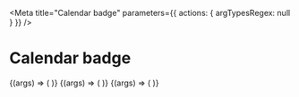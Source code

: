 
<Meta
  title="Calendar badge"
  parameters={{ actions: { argTypesRegex: null } }}
/>

# Calendar badge

<Canvas>
  <Story
    name="Border Top"
    args={{
      locale: "sv",
      date: new Date(),
    }}
  >
    {(args) => (
      <CalendarBadge
        {...args}
        aria-hidden={true}
        className={CalendarBadgeStyles.borderTop}
      />
    )}
  </Story>
  <Story
    name="No Border top"
    args={{
      locale: "sv",
      date: new Date(),
    }}
  >
    {(args) => (
      <CalendarBadge
        {...args}
        aria-hidden={true}
        className={CalendarBadgeStyles.noBorderTop}
      />
    )}
  </Story>
  <Story
    name="Round"
    args={{
      locale: "sv",
      date: new Date(),
    }}
  >
    {(args) => (
      <CalendarBadge
        {...args}
        aria-hidden={true}
        className={CalendarBadgeStyles.round}
      />
    )}
  </Story>
</Canvas>
